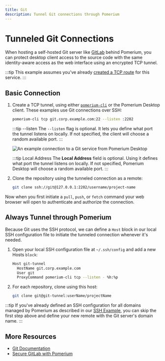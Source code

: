 ```yaml
---
title: Git
description: Tunnel Git connections through Pomerium
---
```



# Tunneled Git Connections

When hosting a self-hosted Git server like [GitLab](/docs/guides/gitlab) behind Pomerium, you can protect desktop client access to the source code with the same identity-aware access as the web interface using an encrypted TCP tunnel.

:::tip
This example assumes you've already [created a TCP route](/docs/capabilities/tcp#configure-routes) for this service.
:::

 ## Basic Connection

 1. Create a TCP tunnel, using either [`pomerium-cli`](/docs/pomerium-core/pomerium-cli) or the Pomerium Desktop client. These examples use Git connections over SSH:

    <Tabs>
    <TabItem value="pomerium-cli" label="pomerium-cli">

    ```bash
    pomerium-cli tcp git.corp.example.com:22 --listen :2202
    ```

    :::tip --listen
    The `--listen` flag is optional. It lets you define what port the tunnel listens on locally. If not specified, the client will choose a random available port.
    :::

    </TabItem>
    <TabItem value="Pomerium Desktop" label="Pomerium Desktop">

    ![An example connection to a Git service from Pomerium Desktop](img/desktop/example-git-connection.png)

    :::tip Local Address
    The **Local Address** field is optional. Using it defines what port the tunnel listens on locally. If not specified, Pomerium Desktop will choose a random available port.
    :::

    </TabItem>
    </Tabs>

1. Clone the repository using the tunneled connection as a remote:

    ```bash
    git clone ssh://git@127.0.0.1:2202/username/project-name
    ```

Now when you first initiate a `pull`, `push`, or `fetch` command your web browser will open to authenticate and authorize the connection.

## Always Tunnel through Pomerium

Because Git uses the SSH protocol, we can define a `Host` block in our local SSH configuration file to initiate the tunneled connection whenever it's needed.

1. Open your local SSH configuration file at `~/.ssh/config` and add a new Hosts `block`:

    ```bash
    Host git-tunnel
      HostName git.corp.example.com
      User git
      ProxyCommand pomerium-cli tcp --listen - %h:%p
    ```

1. For each repository, clone using this host:

    ```bash
    git clone git@git-tunnel:userName/projectName
    ```

:::tip
If you've already defined an SSH configuration for all domains managed by Pomerium as described in our [SSH Example](/docs/capabilities/tcp/examples/ssh#always-tunnel-through-pomerium), you can skip the first step above and define your new remote with the Git server's domain name.
:::

## More Resources

- [Git Documentation](https://git-scm.com/doc)
- [Secure GitLab with Pomerium](/docs/guides/gitlab)
